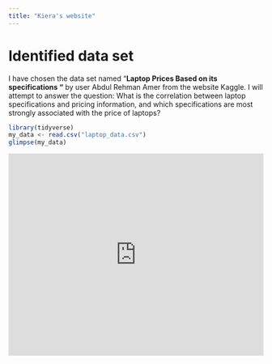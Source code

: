 ```yaml
---
title: "Kiera's website"
---
```


# Identified data set

I have chosen the data set named "**Laptop Prices Based on its specifications "** by user Abdul Rehman Amer from the website Kaggle. I will attempt to answer the question: What is the correlation between laptop specifications and pricing information, and which specifications are most strongly associated with the price of laptops?

```r
library(tidyverse)
my_data <- read.csv("laptop_data.csv")
glimpse(my_data)
```

```{=html}
<iframe height="400" width="100%" frameborder="no" src="https://iaekr.shinyapps.io/sample_app_nm2207/"> </iframe>
```

